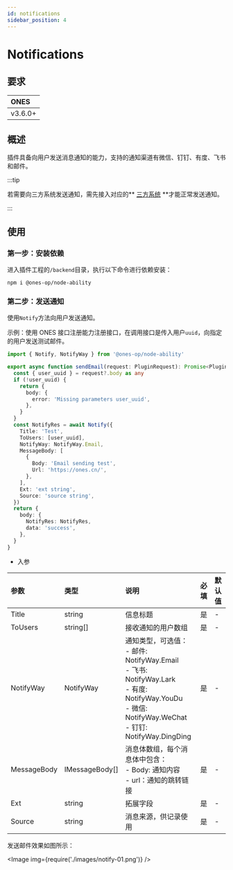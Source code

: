 ```yaml
---
id: notifications
sidebar_position: 4
---
```



# Notifications

## 要求

| **ONES** |
| :------- |
| v3.6.0+  |

## 概述

插件具备向用户发送消息通知的能力，支持的通知渠道有微信、钉钉、有度、飞书和邮件。

:::tip

若需要向三方系统发送通知，需先接入对应的** [三方系统](../business/account/synchronize-with-third-party-system/synchronize-with-third-party-system.mdx) **才能正常发送通知。

:::

## 使用

### 第一步：安装依赖

进入插件工程的`/backend`目录，执行以下命令进行依赖安装：

```shell
npm i @ones-op/node-ability
```

### 第二步：发送通知

使用`Notify`方法向用户发送通知。

示例：使用 ONES 接口注册能力注册接口，在调用接口是传入用户`uuid`，向指定的用户发送测试邮件。

```typescript
import { Notify, NotifyWay } from '@ones-op/node-ability'

export async function sendEmail(request: PluginRequest): Promise<PluginResponse> {
  const { user_uuid } = request?.body as any
  if (!user_uuid) {
    return {
      body: {
        error: 'Missing parameters user_uuid',
      },
    }
  }
  const NotifyRes = await Notify({
    Title: 'Test',
    ToUsers: [user_uuid],
    NotifyWay: NotifyWay.Email,
    MessageBody: [
      {
        Body: 'Email sending test',
        Url: 'https://ones.cn/',
      },
    ],
    Ext: 'ext string',
    Source: 'source string',
  })
  return {
    body: {
      NotifyRes: NotifyRes,
      data: 'success',
    },
  }
}
```

- 入参

| **参数**    | **类型**       | **说明**                                                                                                                                                               | **必填** | **默认值** |
| :---------- | :------------- | :--------------------------------------------------------------------------------------------------------------------------------------------------------------------- | :------- | :--------- |
| Title       | string         | 信息标题                                                                                                                                                               | 是       | -          |
| ToUsers     | string[]       | 接收通知的用户数组                                                                                                                                                     | 是       | -          |
| NotifyWay   | NotifyWay      | 通知类型，可选值：<br />- 邮件: NotifyWay.Email<br />- 飞书: NotifyWay.Lark<br />- 有度: NotifyWay.YouDu<br />- 微信: NotifyWay.WeChat<br />- 钉钉: NotifyWay.DingDing | 是       | -          |
| MessageBody | IMessageBody[] | 消息体数组，每个消息体中包含：<br />- Body: 通知内容<br />- url：通知的跳转链接                                                                                        | 是       | -          |
| Ext         | string         | 拓展字段                                                                                                                                                               | 是       | -          |
| Source      | string         | 消息来源，供记录使用                                                                                                                                                   | 是       | -          |

发送邮件效果如图所示：

<Image img={require('./images/notify-01.png')} />

